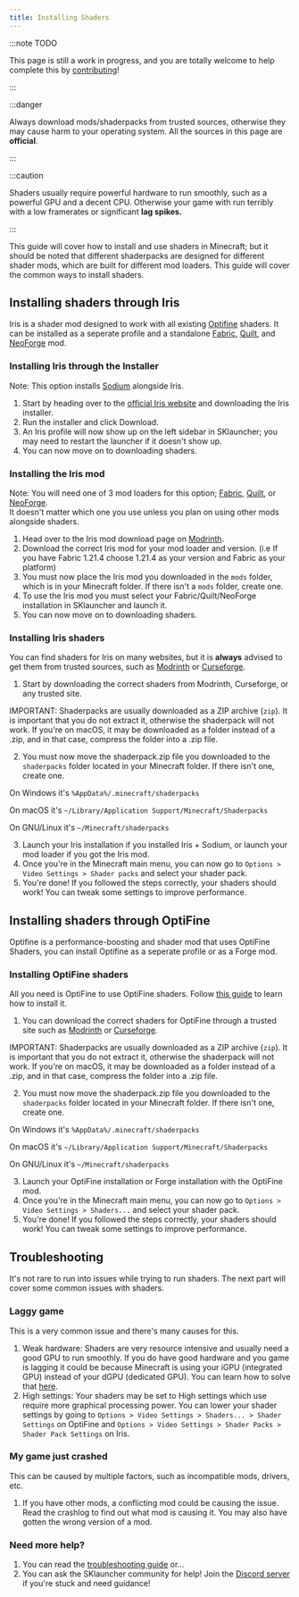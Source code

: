 ```yaml
---
title: Installing Shaders
---
```


:::note TODO

This page is still a work in progress, and you are totally welcome to help complete this by [contributing](/contributing/docs.mdx)!

:::

:::danger

Always download mods/shaderpacks from trusted sources, otherwise they may cause harm to your operating system. All the sources in this page are **official**.

:::

:::caution

Shaders usually require powerful hardware to run smoothly, such as a powerful GPU and a decent CPU. Otherwise your game with run terribly with a low framerates 
or significant **lag spikes.**

:::

This guide will cover how to install and use shaders in Minecraft; but it should be noted that different shaderpacks are designed for
different shader mods, which are built for different mod loaders. This guide will cover the common ways to install shaders.

## Installing shaders through Iris
Iris is a shader mod designed to work with all existing [Optifine](/modding/optifine.mdx) shaders. It can be installed 
as a seperate profile and a standalone [Fabric](/modding/fabric.mdx), [Quilt](/modding/quilt.mdx), and [NeoForge](/modding/neoforge.mdx) mod.

### Installing Iris through the Installer
Note: This option installs [Sodium](https://modrinth.com/mod/sodium) alongside Iris.

1. Start by heading over to the [official Iris website](https://www.irisshaders.dev/download) and downloading the Iris installer. 
2. Run the installer and click Download.
3. An Iris profile will now show up on the left sidebar in SKlauncher; you may need to restart the launcher if it doesn't show up.
4. You can now move on to downloading shaders.

### Installing the Iris mod
Note: You will need one of 3 mod loaders for this option; [Fabric](/modding/fabric.mdx), [Quilt](/modding/quilt.mdx), or [NeoForge](/modding/neoforge.mdx).  
It doesn't matter which one you use unless you plan on using other mods alongside shaders.

1. Head over to the Iris mod download page on [Modrinth](https://modrinth.com/mod/iris).
2. Download the correct Iris mod for your mod loader and version. (i.e If you have Fabric 1.21.4 choose 1.21.4 as your version and Fabric as your platform)
3. You must now place the Iris mod you downloaded in the `mods` folder, which is in your Minecraft folder. If there isn't a `mods` folder, create one.
4. To use the Iris mod you must select your Fabric/Quilt/NeoForge installation in SKlauncher and launch it.
5. You can now move on to downloading shaders.

### Installing Iris shaders
You can find shaders for Iris on many websites, but it is **always** advised to get them from trusted sources, 
such as [Modrinth](https://modrinth.com/shaders?g=categories:iris) or [Curseforge](https://www.curseforge.com/minecraft/search?class=shaders).

1. Start by downloading the correct shaders from Modrinth, Curseforge, or any trusted site.

IMPORTANT: Shaderpacks are usually downloaded as a ZIP archive (`zip`). It is important that you do not extract it, otherwise the shaderpack 
will not work. If you're on macOS, it may be downloaded as a folder instead of a .zip, and in that case, compress 
the folder into a .zip file.

2. You must now move the shaderpack.zip file you downloaded to the `shaderpacks` folder located in your Minecraft folder. If there isn't one, create one. 

On Windows it's `%AppData%/.minecraft/shaderpacks`

On macOS it's `~/Library/Application Support/Minecraft/Shaderpacks`

On GNU/Linux it's `~/Minecraft/shaderpacks`

3. Launch your Iris installation if you installed Iris + Sodium, or launch your mod loader if you got the Iris mod. 
4. Once you're in the Minecraft main menu, you can now go to `Options > Video Settings > Shader packs` and select your shader pack.
5. You're done! If you followed the steps correctly, your shaders should work! You can tweak some settings to improve performance.

## Installing shaders through OptiFine
Optifine is a performance-boosting and shader mod that uses OptiFine Shaders, you can install Optifine as a seperate profile or as a Forge mod.

### Installing OptiFine shaders
All you need is OptiFine to use OptiFine shaders. Follow [this guide](/modding/optifine.mdx) to learn how to install it.

1. You can download the correct shaders for OptiFine through a trusted site such as [Modrinth](https://modrinth.com/shaders?g=categories:optifine) or [Curseforge](https://www.curseforge.com/minecraft/search?class=shaders).

IMPORTANT: Shaderpacks are usually downloaded as a ZIP archive (`zip`). It is important that you do not extract it, otherwise the shaderpack 
will not work. If you're on macOS, it may be downloaded as a folder instead of a .zip, and in that case, compress 
the folder into a .zip file.

2. You must now move the shaderpack.zip file you downloaded to the `shaderpacks` folder located in your Minecraft folder. If there isn't one, create one. 

On Windows it's `%AppData%/.minecraft/shaderpacks`

On macOS it's `~/Library/Application Support/Minecraft/Shaderpacks`

On GNU/Linux it's `~/Minecraft/shaderpacks`

3. Launch your OptiFine installation or Forge installation with the OptiFine mod.
4. Once you're in the Minecraft main menu, you can now go to `Options > Video Settings > Shaders...` and select your shader pack.
5. You're done! If you followed the steps correctly, your shaders should work! You can tweak some settings to improve performance.

## Troubleshooting

It's not rare to run into issues while trying to run shaders. The next part will cover some common issues with shaders.

### Laggy game
This is a very common issue and there's many causes for this.

1. Weak hardware: Shaders are very resource intensive and usually need a good GPU to run smoothly. If you do have good hardware and you game 
is lagging it could be because Minecraft is using your iGPU (integrated GPU) instead of your dGPU (dedicated GPU). You can learn how to solve 
that [here](/docs/faq/game-related.mdx/#how-to-change-the-gpu-used-in-the-game). 
2. High settings: Your shaders may be set to High settings which use require more graphical processing power. You can lower your shader 
settings by going to `Options > Video Settings > Shaders... > Shader Settings` on OptiFine and `Options > Video Settings > Shader Packs > Shader Pack Settings` on Iris.

### My game just crashed
This can be caused by multiple factors, such as incompatible mods, drivers, etc.

1. If you have other mods, a conflicting mod could be causing the issue. Read the crashlog to find out what mod is causing it. You may also have 
gotten the wrong version of a mod.

### Need more help?
1. You can read the [troubleshooting guide](/troubleshooting/) or...
2. You can ask the SKlauncher community for help! Join the [Discord server](https://skmedix.pl/discord) if you're stuck and need guidance!